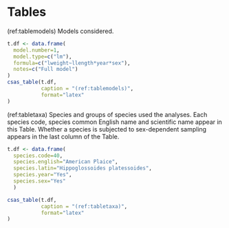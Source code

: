 # Tables

(ref:tablemodels) Models considered.

```r
t.df <- data.frame(
  model.number=1,
  model.type=c("lm"),
  formula=c("lweight~llength*year*sex"),
  notes=c("Full model")
)
csas_table(t.df,
           caption = "(ref:tablemodels)",
           format="latex"
)
```

\clearpage


(ref:tabletaxa) Species and groups of species used the analyses. Each species code, species common English name and scientific name appear in this Table. Whether a species is subjected to sex-dependent sampling appears in the last column of the Table.

```r
t.df <- data.frame(
  species.code=40,
  species.english="American Plaice",
  species.latin="Hippoglossoides platessoides",
  species.year="Yes",
  species.sex="Yes"
  )

csas_table(t.df,
           caption = "(ref:tabletaxa)",
           format="latex"
)
```

\clearpage



\clearpage
